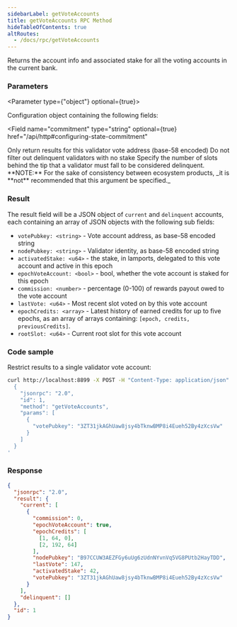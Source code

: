 ```yaml
---
sidebarLabel: getVoteAccounts
title: getVoteAccounts RPC Method
hideTableOfContents: true
altRoutes:
  - /docs/rpc/getVoteAccounts
---
```


Returns the account info and associated stake for all the voting accounts in the
current bank.

<DocSideBySide>

<DocLeftSide>

### Parameters

<Parameter type={"object"} optional={true}>

Configuration object containing the following fields:

<Field
  name="commitment"
  type="string"
  optional={true}
  href="/api/http#configuring-state-commitment"
></Field>

<Field name="votePubkey" type="string" optional={true}>
  Only return results for this validator vote address (base-58 encoded)
</Field>

<Field name="keepUnstakedDelinquents" type="bool" optional={true}>
  Do not filter out delinquent validators with no stake
</Field>

<Field name="delinquentSlotDistance" type="u64" optional={true}>
  Specify the number of slots behind the tip that a validator must fall to be
  considered delinquent. **NOTE:** For the sake of consistency between ecosystem
  products, _it is **not** recommended that this argument be specified._
</Field>

</Parameter>

### Result

The result field will be a JSON object of `current` and `delinquent` accounts,
each containing an array of JSON objects with the following sub fields:

- `votePubkey: <string>` - Vote account address, as base-58 encoded string
- `nodePubkey: <string>` - Validator identity, as base-58 encoded string
- `activatedStake: <u64>` - the stake, in lamports, delegated to this vote
  account and active in this epoch
- `epochVoteAccount: <bool>` - bool, whether the vote account is staked for this
  epoch
- `commission: <number>` - percentage (0-100) of rewards payout owed to the vote
  account
- `lastVote: <u64>` - Most recent slot voted on by this vote account
- `epochCredits: <array>` - Latest history of earned credits for up to five
  epochs, as an array of arrays containing: `[epoch, credits, previousCredits]`.
- `rootSlot: <u64>` - Current root slot for this vote account

</DocLeftSide>

<DocRightSide>

### Code sample

Restrict results to a single validator vote account:

```bash
curl http://localhost:8899 -X POST -H "Content-Type: application/json" -d '
  {
    "jsonrpc": "2.0",
    "id": 1,
    "method": "getVoteAccounts",
    "params": [
      {
        "votePubkey": "3ZT31jkAGhUaw8jsy4bTknwBMP8i4Eueh52By4zXcsVw"
      }
    ]
  }
'
```

### Response

```json
{
  "jsonrpc": "2.0",
  "result": {
    "current": [
      {
        "commission": 0,
        "epochVoteAccount": true,
        "epochCredits": [
          [1, 64, 0],
          [2, 192, 64]
        ],
        "nodePubkey": "B97CCUW3AEZFGy6uUg6zUdnNYvnVq5VG8PUtb2HayTDD",
        "lastVote": 147,
        "activatedStake": 42,
        "votePubkey": "3ZT31jkAGhUaw8jsy4bTknwBMP8i4Eueh52By4zXcsVw"
      }
    ],
    "delinquent": []
  },
  "id": 1
}
```

</DocRightSide>
</DocSideBySide>
